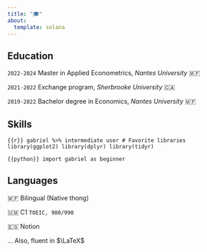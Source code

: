 ```yaml
---
title: "🎓"
about:
  template: solana
---
```


## Education

`2022-2024` Master in Applied Econometrics, *Nantes University* 🇲🇫

`2021-2022` Exchange program, *Sherbrooke University* 🇨🇦

`2019-2022` Bachelor degree in Economics, *Nantes University* 🇲🇫

## Skills

``` {{r}}
gabriel %>% intermediate user
# Favorite libraries 
library(ggplot2)
library(dplyr)
library(tidyr)
```

``` {{python}}
import gabriel as beginner
```

## Languages

🇲🇫 Bilingual (Native thong)

🇺🇲 C1 `TOEIC, 980/990`

🇪🇸 Notion

... Also, fluent in $\LaTeX$
